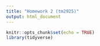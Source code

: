```yaml
---
title: "Homework 2 (tm2925)"
output: html_document
---
```


```r
knitr::opts_chunk$set(echo = TRUE)
library(tidyverse)
```
